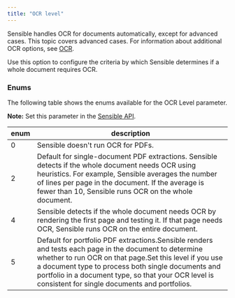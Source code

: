 ```yaml
---
title: "OCR level"
---
```


Sensible handles OCR for documents automatically, except for advanced cases. This topic covers advanced cases. For information about additional OCR options, see [OCR](/senseml-reference/concepts/ocr).

Use this option to configure the criteria by which Sensible determines if a whole document requires OCR.

### Enums

The following table shows the enums available for the OCR Level parameter. 

**Note:** Set this parameter in the [Sensible API](/api-reference/configuration/document-type/create-document-type).

| enum | description                                                                                                                                                                                                                                                                                                                    |
| ---- | ------------------------------------------------------------------------------------------------------------------------------------------------------------------------------------------------------------------------------------------------------------------------------------------------------------------------------ |
| 0    | Sensible doesn't run OCR for PDFs.                                                                                                                                                                                                                                                                                             |
| 2    | Default for single-document PDF extractions. Sensible detects if the whole document needs OCR using heuristics. For example, Sensible averages the number of lines per page in the document. If the average is fewer than 10, Sensible runs OCR on the whole document.                                                         |
| 4    | Sensible detects if the whole document needs OCR by rendering the first page and testing it. If that page needs OCR, Sensible runs OCR on the entire document.                                                                                                                                                                 |
| 5    | Default for portfolio PDF extractions.Sensible renders and tests each page in the document to determine whether to run OCR on that page.Set this level if you use a document type to process both single documents and portfolio in a document type, so that your OCR level is consistent for single documents and portfolios. |